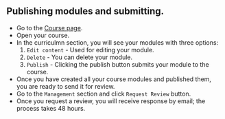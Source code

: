 ## Publishing modules and submitting.

- Go to the [Course page](https://app.iclasser.com/teach).
- Open your course.
- In the curriculmn section, you will see your modules with three options:
  1. `Edit content` - Used for editing your module.
  2. `Delete` - You can delete your module.
  3. `Publish` - Clicking the publish button submits your module to the course.
- Once you have created all your course modules and published them, you are ready to send it for review.
- Go to the `Management` section and click `Request Review` button.
- Once you request a review, you will receive response by email; the process takes 48 hours.
